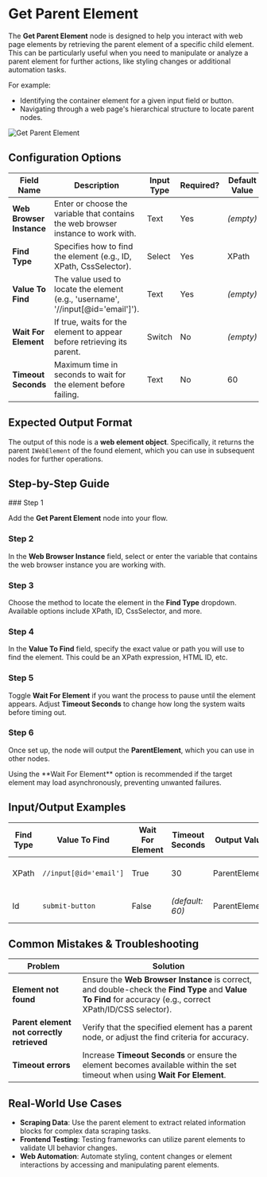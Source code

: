 
# Get Parent Element

The **Get Parent Element** node is designed to help you interact with web page elements by retrieving the parent element of a specific child element. This can be particularly useful when you need to manipulate or analyze a parent element for further actions, like styling changes or additional automation tasks.

For example:

- Identifying the container element for a given input field or button.
- Navigating through a web page's hierarchical structure to locate parent nodes.

![Get Parent Element](./get-parent-element.png)

## Configuration Options

| Field Name               | Description                                                                        | Input Type | Required? | Default Value |
| ------------------------ | ---------------------------------------------------------------------------------- | ---------- | --------- | ------------- |
| **Web Browser Instance** | Enter or choose the variable that contains the web browser instance to work with.  | Text       | Yes       | _(empty)_     |
| **Find Type**            | Specifies how to find the element (e.g., ID, XPath, CssSelector).                  | Select     | Yes       | XPath         |
| **Value To Find**        | The value used to locate the element (e.g., 'username', '//input[@id=\'email\']'). | Text       | Yes       | _(empty)_     |
| **Wait For Element**     | If true, waits for the element to appear before retrieving its parent.             | Switch     | No        | _(empty)_     |
| **Timeout Seconds**      | Maximum time in seconds to wait for the element before failing.                    | Text       | No        | 60            |

## Expected Output Format

The output of this node is a **web element object**. Specifically, it returns the parent `IWebElement` of the found element, which you can use in subsequent nodes for further operations.

## Step-by-Step Guide

<Steps>
### Step 1

Add the **Get Parent Element** node into your flow.

### Step 2

In the **Web Browser Instance** field, select or enter the variable that contains the web browser instance you are working with.

### Step 3

Choose the method to locate the element in the **Find Type** dropdown. Available options include XPath, ID, CssSelector, and more.

### Step 4

In the **Value To Find** field, specify the exact value or path you will use to find the element. This could be an XPath expression, HTML ID, etc.

### Step 5

Toggle **Wait For Element** if you want the process to pause until the element appears. Adjust **Timeout Seconds** to change how long the system waits before timing out.

### Step 6

Once set up, the node will output the **ParentElement**, which you can use in other nodes.

</Steps>

<Callout type="info" title="Tip">
  Using the **Wait For Element** option is recommended if the target element may
  load asynchronously, preventing unwanted failures.
</Callout>

## Input/Output Examples

| Find Type | Value To Find          | Wait For Element | Timeout Seconds | Output Value  | Output Type        |
| --------- | ---------------------- | ---------------- | --------------- | ------------- | ------------------ |
| XPath     | `//input[@id='email']` | True             | 30              | ParentElement | Web Element Object |
| Id        | `submit-button`        | False            | _(default: 60)_ | ParentElement | Web Element Object |

## Common Mistakes & Troubleshooting

| Problem                                    | Solution                                                                                                                                                     |
| ------------------------------------------ | ------------------------------------------------------------------------------------------------------------------------------------------------------------ |
| **Element not found**                      | Ensure the **Web Browser Instance** is correct, and double-check the **Find Type** and **Value To Find** for accuracy (e.g., correct XPath/ID/CSS selector). |
| **Parent element not correctly retrieved** | Verify that the specified element has a parent node, or adjust the find criteria for accuracy.                                                               |
| **Timeout errors**                         | Increase **Timeout Seconds** or ensure the element becomes available within the set timeout when using **Wait For Element**.                                 |

## Real-World Use Cases

- **Scraping Data**: Use the parent element to extract related information blocks for complex data scraping tasks.
- **Frontend Testing**: Testing frameworks can utilize parent elements to validate UI behavior changes.
- **Web Automation**: Automate styling, content changes or element interactions by accessing and manipulating parent elements.
